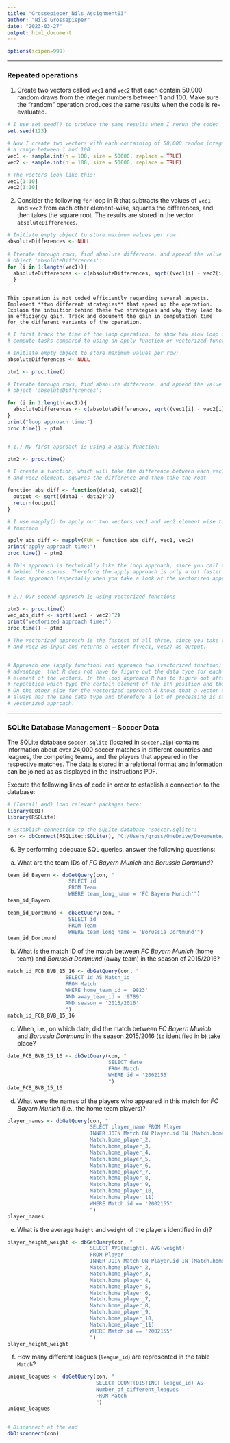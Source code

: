 ```yaml
---
title: "Grossepieper_Nils_Assignment03"
author: "Nils Grossepieper"
date: "2023-03-27"
output: html_document
---
```


```r
options(scipen=999)
```

***

### Repeated operations

<div class="alert alert-block alert-info">
1. Create two vectors called ``vec1`` and ``vec2`` that each contain 50,000 random draws from the integer numbers between 1 and 100. Make sure the "random" operation produces the same results when the code is re-evaluated.
</div>

```r

# I use set.seed() to produce the same results when I rerun the code:
set.seed(123)

# Now I create two vectors with each containing of 50,000 random integers from
# a range between 1 and 100
vec1 <- sample.int(n = 100, size = 50000, replace = TRUE)
vec2 <- sample.int(n = 100, size = 50000, replace = TRUE)

# The vectors look like this:
vec1[1:10]
vec2[1:10]

```

<div class="alert alert-block alert-info">
2. Consider the following ``for`` loop in R that subtracts the values of ``vec1`` and ``vec2`` from each other element-wise, squares the differences, and then takes the square root. The results are stored in the vector ``absoluteDifferences``.  
    
```r
    
# Initiate empty object to store maximum values per row:
absoluteDifferences <- NULL
    
# Iterate through rows, find absolute difference, and append the value to the 
# object 'absoluteDifferences':
for (i in 1:length(vec1)){
  absoluteDifferences <- c(absoluteDifferences, sqrt((vec1[i] - vec2[i])^2))
  }
    
```
    
    This operation is not coded efficiently regarding several aspects. Implement **two different strategies** that speed up the operation. Explain the intuition behind these two strategies and why they lead to an efficiency gain. Track and document the gain in computation time for the different variants of the operation.
</div>

```r

# I first track the time of the loop operation, to show how slow loop operators
# compute tasks compared to using an apply function or vectorized functions.

# Initiate empty object to store maximum values per row:
absoluteDifferences <- NULL

ptm1 <- proc.time()

# Iterate through rows, find absolute difference, and append the value to the
# object 'absoluteDifferences':

for (i in 1:length(vec1)){
  absoluteDifferences <- c(absoluteDifferences, sqrt((vec1[i] - vec2[i])^2))
}
print("loop approach time:")
proc.time() - ptm1


# 1.) My first approach is using a apply function:

ptm2 <- proc.time()

# I create a function, which will take the difference between each vec1 element 
# and vec2 element, squares the difference and then take the root

function_abs_diff <- function(data1, data2){
  output <- sqrt((data1 - data2)^2)
  return(output)
}

# I use mapply() to apply our two vectors vec1 and vec2 element wise to this
# function

apply_abs_diff <- mapply(FUN = function_abs_diff, vec1, vec2)
print("apply approach time:")
proc.time() - ptm2

# This approach is technically like the loop approach, since you call a loop 
# behind the scenes. Therefore the apply approach is only a bit faster than the 
# loop approach (especially when you take a look at the vectorized approach).


# 2.) Our second approach is using vectorized functions

ptm3 <- proc.time()
vec_abs_diff <- sqrt((vec1 - vec2)^2)
print("vectorized approach time:")
proc.time() - ptm3

# The vectorized approach is the fastest of all three, since you take vectors vec1
# and vec2 as input and returns a vector f(vec1, vec2) as output.


# Approach one (apply function) and approach two (vectorized function) have the 
# advantage, that R does not have to figure out the data type for each single 
# element of the vectors. In the loop approach R has to figure out after each
# repetition which type the certain element of the ith position and the ith run has.
# On the other side for the vectorized approach R knows that a vector element
# always has the same data type and therefore a lot of processing is saved in a
# vectorized approach.

```

***

### SQLite Database Management – Soccer Data

The SQLite database ``soccer.sqlite`` (located in ``soccer.zip``) contains information about over 24,000 soccer matches in different countries and leagues, the competing teams, and the players that appeared in the respective matches. The data is stored in a relational format and information can be joined as as displayed in the instructions PDF.

Execute the following lines of code in order to establish a connection to the database:

```r

# (Install and) load relevant packages here:
library(DBI)
library(RSQLite)

# Establish connection to the SQLite database "soccer.sqlite":
con <- dbConnect(RSQLite::SQLite(), "C:/Users/gross/OneDrive/Dokumente/soccer/soccer.sqlite") 

```

<div class="alert alert-block alert-info">
6. By performing adequate SQL queries, answer the following questions:
a) What are the team IDs of *FC Bayern Munich* and *Borussia Dortmund*?
</div>


```r

team_id_Bayern <- dbGetQuery(con, "
                    SELECT id
                    FROM Team
                    WHERE team_long_name = 'FC Bayern Munich'")
team_id_Bayern

team_id_Dortmund <- dbGetQuery(con, "
                    SELECT id
                    FROM Team
                    WHERE team_long_name = 'Borussia Dortmund'")
team_id_Dortmund

```

<div class="alert alert-block alert-info">
b) What is the match ID of the match between *FC Bayern Munich* (home team) and *Borussia Dortmund* (away team) in the season of 2015/2016?
</div>

```r

match_id_FCB_BVB_15_16 <- dbGetQuery(con, "
                   SELECT id AS Match_id
                   FROM Match
                   WHERE home_team_id = '9823'
                   AND away_team_id = '9789'
                   AND season = '2015/2016'
                   ")
match_id_FCB_BVB_15_16

```

<div class="alert alert-block alert-info">
c) When, i.e., on which date, did the match between *FC Bayern Munich* and *Borussia Dortmund* in the season 2015/2016 (``id`` identified in b) take place?
</div>

```r

date_FCB_BVB_15_16 <- dbGetQuery(con, "
                                 SELECT date
                                 FROM Match
                                 WHERE id = '2002155'
                                 ")
date_FCB_BVB_15_16

```

<div class="alert alert-block alert-info">
d) What were the names of the players who appeared in this match for *FC Bayern Munich* (i.e., the home team players)?
</div>

```r

player_names <- dbGetQuery(con, "
                           SELECT player_name FROM Player
                           INNER JOIN Match ON Player.id IN (Match.home_player_1,
                           Match.home_player_2,
                           Match.home_player_3,
                           Match.home_player_4,
                           Match.home_player_5,
                           Match.home_player_6,
                           Match.home_player_7,
                           Match.home_player_8,
                           Match.home_player_9,
                           Match.home_player_10,
                           Match.home_player_11)
                           WHERE Match.id == '2002155'
                           ")
player_names

```

<div class="alert alert-block alert-info">
e) What is the average ``height`` and ``weight`` of the players identified in d)?
</div>

```r

player_height_weight <- dbGetQuery(con, "
                           SELECT AVG(height), AVG(weight)
                           FROM Player
                           INNER JOIN Match ON Player.id IN (Match.home_player_1,
                           Match.home_player_2,
                           Match.home_player_3,
                           Match.home_player_4,
                           Match.home_player_5,
                           Match.home_player_6,
                           Match.home_player_7,
                           Match.home_player_8,
                           Match.home_player_9,
                           Match.home_player_10,
                           Match.home_player_11)
                           WHERE Match.id == '2002155'
                           ")
player_height_weight

```

<div class="alert alert-block alert-info">
f) How many different leagues (``league_id``) are represented in the table ``Match``?
</div>

```r

unique_leagues <- dbGetQuery(con, "
                             SELECT COUNT(DISTINCT league_id) AS
                             Number_of_different_leagues
                             FROM Match
                             ")
unique_leagues


# Disconnect at the end
dbDisconnect(con)

```